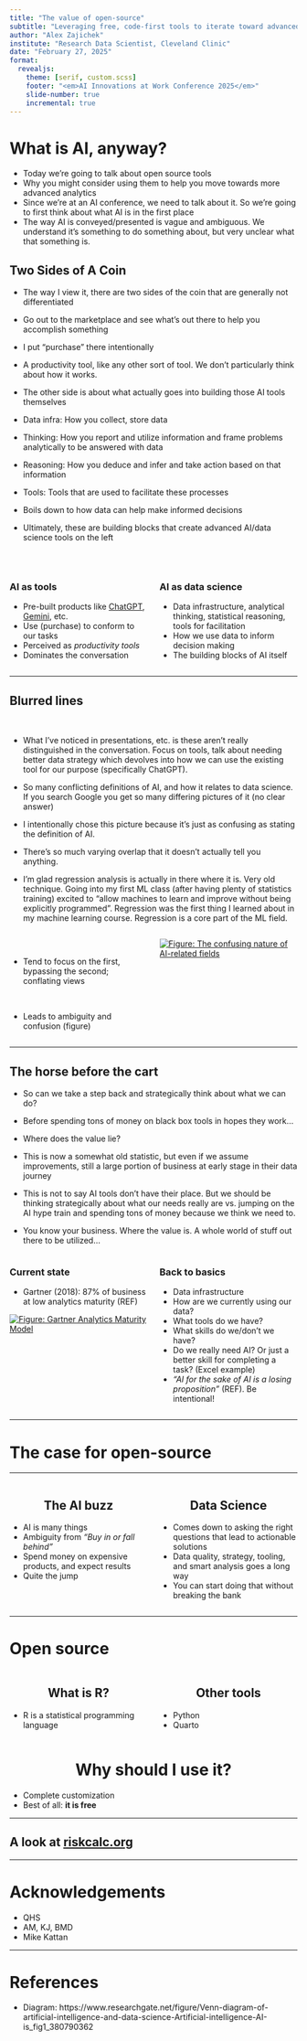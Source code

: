 ```yaml
---
title: "The value of open-source"
subtitle: "Leveraging free, code-first tools to iterate toward advanced analytics"
author: "Alex Zajichek"
institute: "Research Data Scientist, Cleveland Clinic"
date: "February 27, 2025"
format:
  revealjs: 
    theme: [serif, custom.scss]
    footer: "<em>AI Innovations at Work Conference 2025</em>"
    slide-number: true
    incremental: true
---
```


# What is AI, anyway?

::: {.notes}
- Today we're going to talk about open source tools
- Why you might consider using them to help you move towards more advanced analytics
- Since we're at an AI conference, we need to talk about it. So we're going to first think about what AI is in the first place
- The way AI is conveyed/presented is vague and ambiguous. We understand it's something to do something about, but very unclear what that something is. 
:::

## Two Sides of A Coin

::: {.notes}
- The way I view it, there are two sides of the coin that are generally not differentiated
- Go out to the marketplace and see what's out there to help you accomplish something
- I put "purchase" there intentionally
- A productivity tool, like any other sort of tool. We don't particularly think about how it works.

- The other side is about what actually goes into building those AI tools themselves
- Data infra: How you collect, store data
- Thinking: How you report and utilize information and frame problems analytically to be answered with data
- Reasoning: How you deduce and infer and take action based on that information
- Tools: Tools that are used to facilitate these processes

- Boils down to how data can help make informed decisions

- Ultimately, these are building blocks that create advanced AI/data science tools on the left

:::

<br>

:::: {.columns}

::: {.column width="50%"}

### AI as tools

- Pre-built products like [ChatGPT](https://chatgpt.com/), [Gemini](https://gemini.google.com/), etc.
- Use (purchase) to conform to our tasks
- Perceived as _productivity tools_
- Dominates the conversation

:::

::: {.column width="50%"}

### AI as data science

- Data infrastructure, analytical thinking, statistical reasoning, tools for facilitation
- How we use data to inform decision making
- The building blocks of AI itself

::: 

::::

---

## Blurred lines

<br>

::: {.notes}
- What I've noticed in presentations, etc. is these aren't really distinguished in the conversation. Focus on tools, talk about needing better data strategy which devolves into how we can use the existing tool for our purpose (specifically ChatGPT).

- So many conflicting definitions of AI, and how it relates to data science. If you search Google you get so many differing pictures of it (no clear answer)
- I intentionally chose this picture because it's just as confusing as stating the definition of AI. 
- There's so much varying overlap that it doesn't actually tell you anything.
- I'm glad regression analysis is actually in there where it is. Very old technique. Going into my first ML class (after having plenty of statistics training) excited to "allow machines to learn and improve without being explicitly programmed". Regression was the first thing I learned about in my machine learning course. Regression is a core part of the ML field.

:::

:::: {.columns}

::: {.column width="50%"}

<br>

- Tend to focus on the first, bypassing the second; conflating views

<br>

- Leads to ambiguity and confusion (figure)

:::

::: {.column width="50%"}

[![Figure: The confusing nature of AI-related fields](AIDiagram.png)](https://www.researchgate.net/figure/Venn-diagram-of-artificial-intelligence-and-data-science-Artificial-intelligence-AI-is_fig1_380790362)
:::

::::

---

## The horse before the cart

::: {.notes} 
- So can we take a step back and strategically think about what we can do?
- Before spending tons of money on black box tools in hopes they work...
- Where does the value lie? 

- This is now a somewhat old statistic, but even if we assume improvements, still a large portion of business at early stage in their data journey

- This is not to say AI tools don't have their place. But we should be thinking strategically about what our needs really are vs. jumping on the AI hype train and spending tons of money because we think we need to.
- You know your business. Where the value is. A whole world of stuff out there to be utilized...
:::

:::: {.columns}

::: {.column width="50%"}

### Current state

- Gartner (2018): 87% of business at low analytics maturity (REF)

[![Figure: Gartner Analytics Maturity Model](AnalyticsMaturity.png)](https://www.jirav.com/blog/data-analytics-maturity-models)

:::

::: {.column width="50%"}

### Back to basics

- Data infrastructure
- How are we currently using our data?
- What tools do we have?
- What skills do we/don't we have?
- Do we really need AI? Or just a better skill for completing a task? (Excel example)
- _"AI for the sake of AI is a losing proposition"_ (REF). Be intentional!

:::

::::



---

# The case for open-source

---

:::: {.columns}

::: {.column width="50%"}

<center><h2>The AI buzz</h2></center>

- AI is many things
- Ambiguity from _"Buy in or fall behind"_
- Spend money on expensive products, and expect results
- Quite the jump

:::

::: {.column width="50%"}

<center><h2>Data Science</h2></center>

- Comes down to asking the right questions that lead to actionable solutions
- Data quality, strategy, tooling, and smart analysis goes a long way
- You can start doing that without breaking the bank

:::

::::

---

# Open source

:::: {.columns}

::: {.column width="50%"}

<center><h2>What is R?</h2></center>

- R is a statistical programming language

:::

::: {.column width="50%"}

<center><h2>Other tools</h2></center>

- Python
- Quarto

:::

::::

<center><h1>Why should I use it?</h1></center>

- Complete customization
- Best of all: **it is free**

---

## A look at [riskcalc.org](https://riskcalc.org/)

--- 

# Acknowledgements

- QHS
- AM, KJ, BMD
- Mike Kattan

---

# References

- Diagram: https://www.researchgate.net/figure/Venn-diagram-of-artificial-intelligence-and-data-science-Artificial-intelligence-AI-is_fig1_380790362
